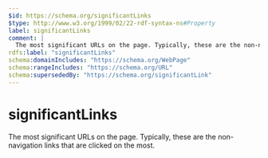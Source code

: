 ```yaml
---
$id: https://schema.org/significantLinks
$type: http://www.w3.org/1999/02/22-rdf-syntax-ns#Property
label: significantLinks
comment: |
  The most significant URLs on the page. Typically, these are the non-navigation links that are clicked on the most.
rdfs:label: "significantLinks"
schema:domainIncludes: "https://schema.org/WebPage"
schema:rangeIncludes: "https://schema.org/URL"
schema:supersededBy: "https://schema.org/significantLink"
---
```


# significantLinks

The most significant URLs on the page. Typically, these are the non-navigation links that are clicked on the most.

